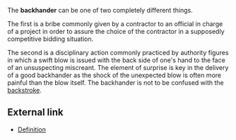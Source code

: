 The '''backhander''' can be one of two completely different things.

The first is a bribe commonly given by a contractor to an official in charge of a project in order to assure the choice of the contractor in a supposedly competitive bidding situation.

The second is a disciplinary action commonly practiced by authority figures in which a swift blow is issued with the back side of one's hand to the face of an unsuspecting miscreant. The element of surprise is key in the delivery of a good backhander as the shock of the unexpected blow is often more painful than the blow itself. The backhander is not to be confused with the [[backstroke]].


== External link ==

* [http://www.hyperdictionary.com/dictionary/backhander Definition]